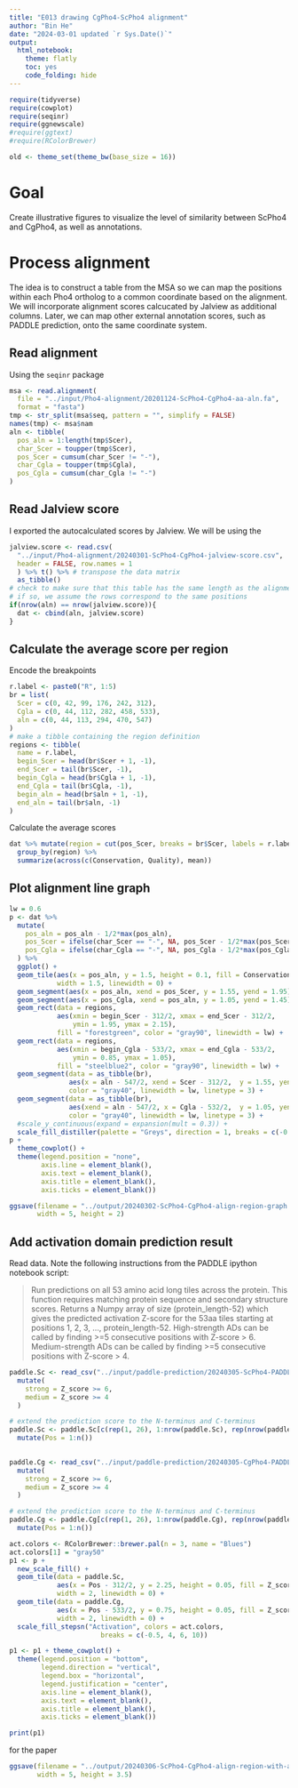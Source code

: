 ```yaml
---
title: "E013 drawing CgPho4-ScPho4 alignment"
author: "Bin He"
date: "2024-03-01 updated `r Sys.Date()`"
output:
  html_notebook:
    theme: flatly
    toc: yes
    code_folding: hide
---
```


```r
require(tidyverse)
require(cowplot)
require(seqinr)
require(ggnewscale)
#require(ggtext)
#require(RColorBrewer)
```

```r
old <- theme_set(theme_bw(base_size = 16))
```

# Goal
Create illustrative figures to visualize the level of similarity between ScPho4 and CgPho4, as well as annotations.

# Process alignment
The idea is to construct a table from the MSA so we can map the positions within each Pho4 ortholog to a common coordinate based on the alignment. We will incorporate alignment scores calcucated by Jalview as additional columns. Later, we can map other external annotation scores, such as PADDLE prediction, onto the same coordinate system.

## Read alignment
Using the `seqinr` package
```r
msa <- read.alignment(
  file = "../input/Pho4-alignment/20201124-ScPho4-CgPho4-aa-aln.fa", 
  format = "fasta")
tmp <- str_split(msa$seq, pattern = "", simplify = FALSE)
names(tmp) <- msa$nam
aln <- tibble(
  pos_aln = 1:length(tmp$Scer),
  char_Scer = toupper(tmp$Scer),
  pos_Scer = cumsum(char_Scer != "-"),
  char_Cgla = toupper(tmp$Cgla),
  pos_Cgla = cumsum(char_Cgla != "-")
)
```

## Read Jalview score
I exported the autocalculated scores by Jalview. We will be using the 
```r
jalview.score <- read.csv(
  "../input/Pho4-alignment/20240301-ScPho4-CgPho4-jalview-score.csv",
  header = FALSE, row.names = 1
  ) %>% t() %>% # transpose the data matrix
  as_tibble()
# check to make sure that this table has the same length as the alignment table
# if so, we assume the rows correspond to the same positions
if(nrow(aln) == nrow(jalview.score)){
  dat <- cbind(aln, jalview.score)
}
```

## Calculate the average score per region
Encode the breakpoints
```r
r.label <- paste0("R", 1:5)
br = list(
  Scer = c(0, 42, 99, 176, 242, 312),
  Cgla = c(0, 44, 112, 282, 458, 533),
  aln = c(0, 44, 113, 294, 470, 547)
)
# make a tibble containing the region definition
regions <- tibble(
  name = r.label,
  begin_Scer = head(br$Scer + 1, -1),
  end_Scer = tail(br$Scer, -1),
  begin_Cgla = head(br$Cgla + 1, -1),
  end_Cgla = tail(br$Cgla, -1),
  begin_aln = head(br$aln + 1, -1),
  end_aln = tail(br$aln, -1)
)

```

Calculate the average scores
```r
dat %>% mutate(region = cut(pos_Scer, breaks = br$Scer, labels = r.label)) %>% 
  group_by(region) %>% 
  summarize(across(c(Conservation, Quality), mean))
```
## Plot alignment line graph
```r
lw = 0.6
p <- dat %>% 
  mutate(
    pos_aln = pos_aln - 1/2*max(pos_aln),
    pos_Scer = ifelse(char_Scer == "-", NA, pos_Scer - 1/2*max(pos_Scer)),
    pos_Cgla = ifelse(char_Cgla == "-", NA, pos_Cgla - 1/2*max(pos_Cgla))
  ) %>% 
  ggplot() +
  geom_tile(aes(x = pos_aln, y = 1.5, height = 0.1, fill = Conservation), 
            width = 1.5, linewidth = 0) +
  geom_segment(aes(x = pos_aln, xend = pos_Scer, y = 1.55, yend = 1.95), color = "gray90") +
  geom_segment(aes(x = pos_Cgla, xend = pos_aln, y = 1.05, yend = 1.45), color = "gray90") +
  geom_rect(data = regions,
            aes(xmin = begin_Scer - 312/2, xmax = end_Scer - 312/2,
                ymin = 1.95, ymax = 2.15), 
            fill = "forestgreen", color = "gray90", linewidth = lw) +
  geom_rect(data = regions,
            aes(xmin = begin_Cgla - 533/2, xmax = end_Cgla - 533/2,
                ymin = 0.85, ymax = 1.05), 
            fill = "steelblue2", color = "gray90", linewidth = lw) +
  geom_segment(data = as_tibble(br),
               aes(x = aln - 547/2, xend = Scer - 312/2,  y = 1.55, yend = 1.95),
               color = "gray40", linewidth = lw, linetype = 3) +
  geom_segment(data = as_tibble(br),
               aes(xend = aln - 547/2, x = Cgla - 532/2,  y = 1.05, yend = 1.45),
               color = "gray40", linewidth = lw, linetype = 3) +
  #scale_y_continuous(expand = expansion(mult = 0.3)) +
  scale_fill_distiller(palette = "Greys", direction = 1, breaks = c(-0.1,5,10,12))
p +
  theme_cowplot() +
  theme(legend.position = "none",
        axis.line = element_blank(),
        axis.text = element_blank(),
        axis.title = element_blank(),
        axis.ticks = element_blank())
```
```r
ggsave(filename = "../output/20240302-ScPho4-CgPho4-align-region-graph.png",
       width = 5, height = 2)
```

## Add activation domain prediction result
Read data. Note the following instructions from the PADDLE ipython notebook script:

> Run predictions on all 53 amino acid long tiles across the protein.
> This function requires matching protein sequence and secondary structure scores.
> Returns a Numpy array of size (protein_length-52) which gives the
> predicted activation Z-score for the 53aa tiles starting at positions
> 1, 2, 3, ..., protein_length-52.
> High-strength ADs can be called by finding >=5 consecutive positions with Z-score > 6.
> Medium-strength ADs can be called by finding >=5 consecutive positions with Z-score > 4.

```r
paddle.Sc <- read_csv("../input/paddle-prediction/20240305-ScPho4-PADDLE-prediction.csv") %>% 
  mutate(
    strong = Z_score >= 6,
    medium = Z_score >= 4
  )

# extend the prediction score to the N-terminus and C-terminus
paddle.Sc <- paddle.Sc[c(rep(1, 26), 1:nrow(paddle.Sc), rep(nrow(paddle.Sc), 26)),] %>% 
  mutate(Pos = 1:n())
  

paddle.Cg <- read_csv("../input/paddle-prediction/20240305-CgPho4-PADDLE-prediction.csv") %>% 
  mutate(
    strong = Z_score >= 6,
    medium = Z_score >= 4
  )

# extend the prediction score to the N-terminus and C-terminus
paddle.Cg <- paddle.Cg[c(rep(1, 26), 1:nrow(paddle.Cg), rep(nrow(paddle.Cg), 26)),] %>% 
  mutate(Pos = 1:n())
```

```r
act.colors <- RColorBrewer::brewer.pal(n = 3, name = "Blues")
act.colors[1] = "gray50"
p1 <- p + 
  new_scale_fill() +
  geom_tile(data = paddle.Sc,
            aes(x = Pos - 312/2, y = 2.25, height = 0.05, fill = Z_score),
            width = 2, linewidth = 0) +
  geom_tile(data = paddle.Cg,
            aes(x = Pos - 533/2, y = 0.75, height = 0.05, fill = Z_score),
            width = 2, linewidth = 0) +
  scale_fill_stepsn("Activation", colors = act.colors,
                       breaks = c(-0.5, 4, 6, 10))

p1 <- p1 + theme_cowplot() +
  theme(legend.position = "bottom",
        legend.direction = "vertical",
        legend.box = "horizontal",
        legend.justification = "center",
        axis.line = element_blank(),
        axis.text = element_blank(),
        axis.title = element_blank(),
        axis.ticks = element_blank())

print(p1)
```

for the paper
```r
ggsave(filename = "../output/20240306-ScPho4-CgPho4-align-region-with-activation.png",
       width = 5, height = 3.5)
```

